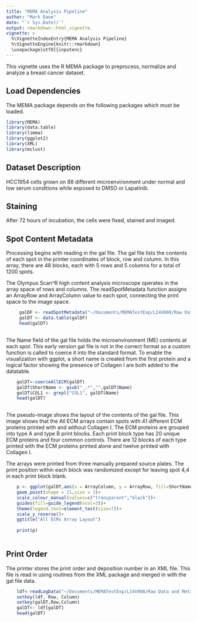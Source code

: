 ```yaml
---
title: "MEMA Analysis Pipeline"
author: "Mark Dane"
date: "`r Sys.Date()`"
output: rmarkdown::html_vignette
vignette: >
  %\VignetteIndexEntry{MEMA Analysis Pipeline}
  %\VignetteEngine{knitr::rmarkdown}
  \usepackage[utf8]{inputenc}
---
```

This vignette uses the R MEMA package to preprocess, normalize and analyze a breast cancer dataset. 

## Load Dependencies

The MEMA package depends on the following packages which must be loaded.

```r
library(MEMA) 
library(data.table)
library(limma)
library(ggplot2)
library(XML)
library(mclust)

```


## Dataset Description

HCC1954 cells grown on 88 different microenvironment under normal and low serum conditions while exposed to DMSO or Lapatinib.

## Staining

After 72 hours of incubation, the cells were fixed, stained and imaged. 

## Spot Content Metadata

Processing begins with reading in the gal file. The gal file lists the contents of each spot in the printer coordinates of block, row and column. In this array, there are 48 blocks, each with 5 rows and 5 columns for a total of 1200 spots.

The Olympus Scan^R high content analysis microscope operates in the array space of rows and columns. The readSpotMetadata function assigns an ArrayRow and ArrayColumn value to each spot, connecting the print space to the image space.

```r

     galDF <- readSpotMetadata("~/Documents/MEMATestExp/LI4V008/Raw Data and Metadata/20150225_LI4V008_AllECMs.gal")
     galDT <- data.table(galDF)
     head(galDT)
    
```

The Name field of the gal file holds the microenvironment (ME) contents at each spot. This early version gal file is not in the correct format so a custom function is called to coerce it into the standard format. To enable the visualization with ggplot, a short name is created from the first protein and a logical factor showing the presence of Collagen I are both added to the datatable.
    
    
```r
    galDT<-coerceAllECM(galDT)
    galDT$ShortName <- gsub("_.*","",galDT$Name)
    galDT$COL1 <- grepl("COL1", galDT$Name)
    head(galDT)
    
```
    
The pseudo-image shows the layout of the contents of the gal file. This image shows that the All ECM arrays contain spots with 41 different ECM proteins printed with and without Collagen I. The ECM proteins are grouped into type A and type B print blocks. Each print block type has 20 unique ECM proteins and four common controls. There are 12 blocks of each type printed with the ECM proteins printed alone and twelve printed with Collagen I.
    
The arrays were printed from three manually prepared source plates. The print position within each block was randomized except for leaving spot 4,4 in each print block blank. 
    
```r
    
    p <- ggplot(galDT,aes(x = ArrayColumn, y = ArrayRow, fill=ShortName, colour=COL1))+
    geom_point(shape = 21,size = 3)+
    scale_colour_manual(values=c("transparent","black"))+
    guides(fill=guide_legend(ncol=3))+
    theme(legend.text=element_text(size=7))+
    scale_y_reverse()+
    ggtitle("All ECMs Array Layout")
    
    print(p)
    
```
## Print Order
    
The printer stores the print order and deposition number in an XML file. This file is read in using routines from the XML package and merged in with the gal file data.
    
    
```r
    ldf<-readLogData("~/Documents/MEMATestExp/LI4V008/Raw Data and Metadata/20150224-152101.XML")
    setkey(ldf, Row, Column)
    setkey(galDT,Row,Column)
    galDT<- ldf[galDT]
    head(galDT)
    
```
    
    
    
